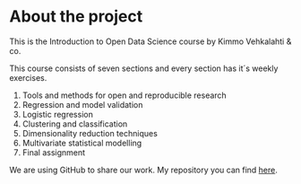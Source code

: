 # About the project

This is the Introduction to Open Data Science course by Kimmo Vehkalahti & co.
    
This course consists of seven sections and every section has it´s weekly exercises.

1. Tools and methods for open and reproducible research
2. Regression and model validation
3. Logistic regression
4. Clustering and classification
5. Dimensionality reduction techniques
6. Multivariate statistical modelling
7. Final assignment

We are using GitHub to share our work. My repository you can find [here](https://github.com/miuva/IODS-project).